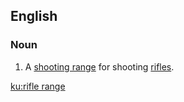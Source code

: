 ==English==

===Noun===
{{en-noun|head=[[rifle]] [[range]]}}

# A [[shooting range]] for shooting [[rifle]]s.

[[ku:rifle range]]
